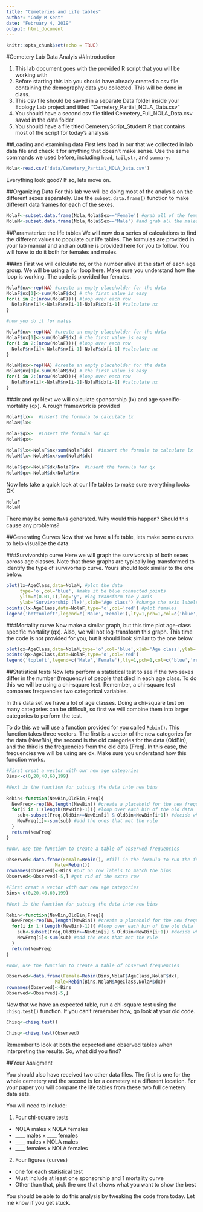 ```yaml
---
title: "Cemeteries and Life tables"
author: "Cody M Kent"
date: "February 4, 2019"
output: html_document
---
```


```r
knitr::opts_chunk$set(echo = TRUE)
```

#Cemetery Lab Data Analyis
##Introduction

1) This lab document goes with the provided R script that you will be working with
2) Before starting this lab you should have already created a csv file containing the demography data you collected. This will be done in class.
3) This csv file should be saved in a separate Data folder inside your Ecology Lab project and titled "Cemetery_Partial_NOLA_Data.csv"
4) You should have a second csv file titled Cemetery_Full_NOLA_Data.csv saved in the data folder
5) You should have a file titled CemeteryScript_Student.R that contains most of the script for today's analysis

##Loading and examining data
First lets load in our that we collected in lab data file and check it for anything that doesn't make sense. Use the same commands we used before, including `head`, `tail`,`str`, and `summary`.


```r
Nola<-read.csv('data/Cemetery_Partial_NOLA_Data.csv')
```

Everything look good? If so, lets move on.

##Organizing Data
For this lab we will be doing most of the analysis on the different sexes separately. Use the `subset.data.frame()` function to make different data frames for each of the sexes. 

```r
NolaF<-subset.data.frame(Nola,Nola$Sex=='Female') #grab all of the females
NolaM<-subset.data.frame(Nola,Nola$Sex=='Male') #and grab all the males
```


##Paramaterize the life tables
We will now do a series of calculations to find the different values to populate our life tables. The formulas are provided in your lab manual and and an outline is provided here for you to follow. You will have to do it both for females and males.

###nx
First we will calculate nx, or the number alive at the start of each age group. We will be using a `for` loop here. Make sure you understand how the loop is working. The code is provided for females. 

```r
NolaF$nx<-rep(NA) #create an empty placeholder for the data
NolaF$nx[1]<-sum(NolaF$dx) # the first value is easy
for(i in 2:(nrow(NolaF))){ #loop over each row
  NolaF$nx[i]<-NolaF$nx[i-1]-NolaF$dx[i-1] #calculate nx
}

#now you do it for males

```

```r
NolaF$nx<-rep(NA) #create an empty placeholder for the data
NolaF$nx[1]<-sum(NolaF$dx) # the first value is easy
for(i in 2:(nrow(NolaF))){ #loop over each row
  NolaF$nx[i]<-NolaF$nx[i-1]-NolaF$dx[i-1] #calculate nx
}

NolaM$nx<-rep(NA) #create an empty placeholder for the data
NolaM$nx[1]<-sum(NolaM$dx) # the first value is easy
for(i in 2:(nrow(NolaM))){ #loop over each row
  NolaM$nx[i]<-NolaM$nx[i-1]-NolaM$dx[i-1] #calculate nx
}
```

###lx and qx
Next we will calculate sponsorship (lx) and age specific-mortality (qx). A rough framework is provided

```r
NolaF$lx<-  #insert the formula to calculate lx
NolaM$lx<-
  
NolaF$qx<-  #insert the formula for qx
NolaM$qx<-
```

```r
NolaF$lx<-NolaF$nx/sum(NolaF$dx)  #insert the formula to calculate lx
NolaM$lx<-NolaM$nx/sum(NolaM$dx)
  
NolaF$qx<-NolaF$dx/NolaF$nx  #insert the formula for qx
NolaM$qx<-NolaM$dx/NolaM$nx
```

Now lets take a quick look at our life tables to make sure everything looks OK
```r
NolaF
NolaM
```

There may be some `NaN`s generated. Why would this happen? Should this cause any problems?

##Generating Curves
Now that we have a life table, lets make some curves to help visualize the data.

###Survivorship curve
Here we will graph the survivorship of both sexes across age classes. Note that these graphs are typically log-transformed to identify the type of survivorhsip curve. Yours should look similar to the one below. 

```r
plot(lx~AgeClass,data=NolaM, #plot the data
     type='o',col='blue', #make it be blue connected points
     ylim=c(0.01,1),log='y', #log transform the y axis
     ylab='Survivorship (lx)',xlab='Age class') #change the axis labels
points(lx~AgeClass,data=NolaF,type='o',col='red') #plot females
legend('bottomleft',legend=c('Male','Female'),lty=1,pch=1,col=c('blue','red')) #add legend
```

###Mortality curve
Now make a similar graph, but this time plot age-class specific mortality (qx). Also, we will not log-transform this graph. This time the code is not provided for you, but it should look similar to the one below

```r
plot(qx~AgeClass,data=NolaM,type='o',col='blue',xlab='Age class',ylab='Mortality (qx)')
points(qx~AgeClass,data=NolaF,type='o',col='red')
legend('topleft',legend=c('Male','Female'),lty=1,pch=1,col=c('blue','red'))
```

##Statistical tests
Now lets perform a statistical test to see if the two sexes differ in the number (frequency) of people that died in each age class. To do this we will be using a chi-square test. Remember, a chi-square test compares frequencies two categorical variables.

In this data set we have a lot of age classes. Doing a chi-square test on many categories can be difficult, so first we will combine them into larger categories to perform the test.

To do this we will use a function provided for you called `Rebin()`. This function takes three vectors. The first is a vector of the new categories for the data (NewBin), the second is the old categories for the data (OldBin), and the third is the frequencies from the old data (Freq). In this case, the frequencies we will be using are dx. Make sure you understand how this function works. 


```r
#First creat a vector with our new age categories
Bins<-c(0,20,40,60,199) 

#Next is the function for putting the data into new bins
 
Rebin<-function(NewBin,OldBin,Freq){
  NewFreq<-rep(NA,length(NewBin)) #create a placehold for the new frequencies
  for(i in 1:(length(NewBin)-1)){ #loop over each bin of the old data
    sub<-subset(Freq,OldBin>=NewBin[i] & OldBin<NewBin[i+1]) #decide wheather it gets added
    NewFreq[i]<-sum(sub) #add the ones that met the rule
  }
  return(NewFreq)
}

#Now, use the function to create a table of observed frequencies

Observed<-data.frame(Female=Rebin(), #fill in the formula to run the fucntion
                  Male=Rebin())
rownames(Observed)<-Bins #put on row labels to match the bins
Observed<-Observed[-5,] #get rid of the extra row
```

```r
#First creat a vector with our new age categories
Bins<-c(0,20,40,60,199) 

#Next is the function for putting the data into new bins
 
Rebin<-function(NewBin,OldBin,Freq){
  NewFreq<-rep(NA,length(NewBin)) #create a placehold for the new frequencies
  for(i in 1:(length(NewBin)-1)){ #loop over each bin of the old data
    sub<-subset(Freq,OldBin>=NewBin[i] & OldBin<NewBin[i+1]) #decide wheather it gets added
    NewFreq[i]<-sum(sub) #add the ones that met the rule
  }
  return(NewFreq)
}

#Now, use the function to create a table of observed frequencies

Observed<-data.frame(Female=Rebin(Bins,NolaF$AgeClass,NolaF$dx), 
                  Male=Rebin(Bins,NolaM$AgeClass,NolaM$dx))
rownames(Observed)<-Bins
Observed<-Observed[-5,]
```

Now that we have an expected table, run a chi-square test using the `chisq.test()` function. If you can't remember how, go look at your old code. 

```r
Chisq<-chisq.test()
```

```r
Chisq<-chisq.test(Observed)
```

Remember to look at both the expected and observed tables when interpreting the results. So, what did you find?

##Your Assigment

You should also have received two other data files. The first is one for the whole cemetery and the second is for a cemetery at a different location. For your paper you will compare the life tables from these two full cemetery data sets.

You will need to include:

1. Four chi-square tests
  + NOLA males x NOLA females
  + ____ males x ____ females
  + ____ males x NOLA males
  + ____ females x NOLA females
2. Four figures (curves)
  + one for each statistical test
  + Must include at least one sponsorship and 1 mortality curve
  + Other than that, pick the one that shows what you want to show the best

You should be able to do this analysis by tweaking the code from today. Let me know if you get stuck.  
    